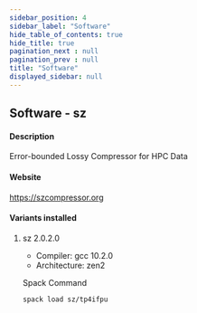 ```yaml
---
sidebar_position: 4
sidebar_label: "Software"
hide_table_of_contents: true
hide_title: true
pagination_next : null
pagination_prev : null
title: "Software"
displayed_sidebar: null
---
```


## Software - sz


#### Description
Error-bounded Lossy Compressor for HPC Data

#### Website
https://szcompressor.org

#### Variants installed

1. sz 2.0.2.0

    - Compiler: gcc 10.2.0
    - Architecture: zen2

    Spack Command
    ```bash
    spack load sz/tp4ifpu
    ```
